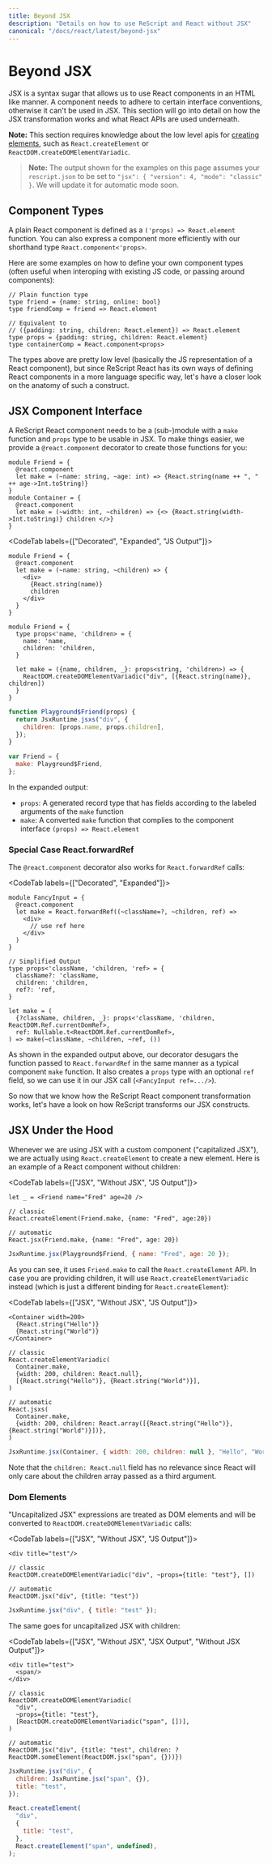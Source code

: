 ```yaml
---
title: Beyond JSX
description: "Details on how to use ReScript and React without JSX"
canonical: "/docs/react/latest/beyond-jsx"
---
```


# Beyond JSX

<Intro>

JSX is a syntax sugar that allows us to use React components in an HTML like manner. A component needs to adhere to certain interface conventions, otherwise it can't be used in JSX. This section will go into detail on how the JSX transformation works and what React APIs are used underneath.

</Intro>

**Note:** This section requires knowledge about the low level apis for [creating elements](./elements-and-jsx#creating-elements-from-component-functions), such as `React.createElement` or `ReactDOM.createDOMElementVariadic`.

> **Note:** The output shown for the examples on this page assumes your `rescript.json` to be set to `"jsx": { "version": 4, "mode": "classic" }`. We will update it for automatic mode soon.

## Component Types

A plain React component is defined as a `('props) => React.element` function. You can also express a component more efficiently with our shorthand type `React.component<'props>`.

Here are some examples on how to define your own component types (often useful when interoping with existing JS code, or passing around components):

```res example
// Plain function type
type friend = {name: string, online: bool}
type friendComp = friend => React.element

// Equivalent to
// ({padding: string, children: React.element}) => React.element
type props = {padding: string, children: React.element}
type containerComp = React.component<props>
```

The types above are pretty low level (basically the JS representation of a React component), but since ReScript React has its own ways of defining React components in a more language specific way, let's have a closer look on the anatomy of such a construct.

## JSX Component Interface

A ReScript React component needs to be a (sub-)module with a `make` function and `props` type to be usable in JSX. To make things easier, we provide a `@react.component` decorator to create those functions for you:

<div className="hidden">

```res prelude
module Friend = {
  @react.component
  let make = (~name: string, ~age: int) => {React.string(name ++ ", " ++ age->Int.toString)}
}
module Container = {
  @react.component
  let make = (~width: int, ~children) => {<> {React.string(width->Int.toString)} children </>}
}
```

</div>

<CodeTab labels={["Decorated", "Expanded", "JS Output"]}>

```res example
module Friend = {
  @react.component
  let make = (~name: string, ~children) => {
    <div>
      {React.string(name)}
      children
    </div>
  }
}
```

```res example
module Friend = {
  type props<'name, 'children> = {
    name: 'name,
    children: 'children,
  }

  let make = ({name, children, _}: props<string, 'children>) => {
    ReactDOM.createDOMElementVariadic("div", [{React.string(name)}, children])
  }
}
```

```js
function Playground$Friend(props) {
  return JsxRuntime.jsxs("div", {
    children: [props.name, props.children],
  });
}

var Friend = {
  make: Playground$Friend,
};
```

</CodeTab>

In the expanded output:

- `props`: A generated record type that has fields according to the labeled arguments of the `make` function
- `make`: A converted `make` function that complies to the component interface `(props) => React.element`

### Special Case React.forwardRef

The `@react.component` decorator also works for `React.forwardRef` calls:

<CodeTab labels={["Decorated", "Expanded"]}>

```res
module FancyInput = {
  @react.component
  let make = React.forwardRef((~className=?, ~children, ref) =>
    <div>
      // use ref here
    </div>
  )
}
```

```res
// Simplified Output
type props<'className, 'children, 'ref> = {
  className?: 'className,
  children: 'children,
  ref?: 'ref,
}

let make = (
  {?className, children, _}: props<'className, 'children, ReactDOM.Ref.currentDomRef>,
  ref: Nullable.t<ReactDOM.Ref.currentDomRef>,
) => make(~className, ~children, ~ref, ())
```

</CodeTab>

As shown in the expanded output above, our decorator desugars the function passed to `React.forwardRef` in the same manner as a typical component `make` function. It also creates a `props` type with an optional `ref` field, so we can use it in our JSX call (`<FancyInput ref=.../>`).

So now that we know how the ReScript React component transformation works, let's have a look on how ReScript transforms our JSX constructs.

## JSX Under the Hood

Whenever we are using JSX with a custom component ("capitalized JSX"), we are actually using `React.createElement` to create a new element. Here is an example of a React component without children:

<CodeTab labels={["JSX", "Without JSX", "JS Output"]}>

```res example
let _ = <Friend name="Fred" age=20 />
```

```res example
// classic
React.createElement(Friend.make, {name: "Fred", age:20})

// automatic
React.jsx(Friend.make, {name: "Fred", age: 20})
```

```js
JsxRuntime.jsx(Playground$Friend, { name: "Fred", age: 20 });
```

</CodeTab>

As you can see, it uses `Friend.make` to call the `React.createElement` API. In case you are providing children, it will use `React.createElementVariadic` instead (which is just a different binding for `React.createElement`):

<CodeTab labels={["JSX", "Without JSX", "JS Output"]}>

```res example
<Container width=200>
  {React.string("Hello")}
  {React.string("World")}
</Container>
```

```res example
// classic
React.createElementVariadic(
  Container.make,
  {width: 200, children: React.null},
  [{React.string("Hello")}, {React.string("World")}],
)

// automatic
React.jsxs(
  Container.make,
  {width: 200, children: React.array([{React.string("Hello")}, {React.string("World")}])},
)
```

```js
JsxRuntime.jsx(Container, { width: 200, children: null }, "Hello", "World");
```

</CodeTab>

Note that the `children: React.null` field has no relevance since React will only care about the children array passed as a third argument.

### Dom Elements

"Uncapitalized JSX" expressions are treated as DOM elements and will be converted to `ReactDOM.createDOMElementVariadic` calls:

<CodeTab labels={["JSX", "Without JSX", "JS Output"]}>

```res example
<div title="test"/>
```

```res example
// classic
ReactDOM.createDOMElementVariadic("div", ~props={title: "test"}, [])

// automatic
ReactDOM.jsx("div", {title: "test"})
```

```js
JsxRuntime.jsx("div", { title: "test" });
```

</CodeTab>

The same goes for uncapitalized JSX with children:

<CodeTab labels={["JSX", "Without JSX", "JSX Output", "Without JSX Output"]}>

```res example
<div title="test">
  <span/>
</div>
```

```res example
// classic
ReactDOM.createDOMElementVariadic(
  "div",
  ~props={title: "test"},
  [ReactDOM.createDOMElementVariadic("span", [])],
)

// automatic
ReactDOM.jsx("div", {title: "test", children: ?ReactDOM.someElement(ReactDOM.jsx("span", {}))})
```

```js
JsxRuntime.jsx("div", {
  children: JsxRuntime.jsx("span", {}),
  title: "test",
});
```

```js
React.createElement(
  "div",
  {
    title: "test",
  },
  React.createElement("span", undefined),
);
```

</CodeTab>
